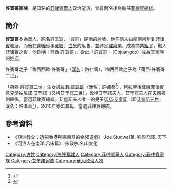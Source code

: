 '''許寰哥家族'''，是知名的[[菲律賓華人|菲律賓華人]]政治望族，曾有兩名後裔擔任[[菲律賓總統|菲律賓總統]]。

==簡介==
'''許寰哥'''本為[[華人|華人]]，原名[[許玉寰|許玉寰]]，「寰哥」是他的[[綽號|綽號]]。他在清末由[[閩南|閩南]][[泉州|泉州]]到[[菲律賓|菲律賓]]發展，而後在[[丹轆省|達轆]]從事[[蔗糖|蔗糖]]、[[白米|白米]]的販售、並跨足[[建築|建築]]業，成為商業[[鉅子|鉅子]]，融入菲律賓之後，他自稱「荷西·許寰哥」，從此「許寰哥」（Cojuangco）成為其[[家族|家族]]的[[姓氏|姓氏]]。

許寰哥之子「梅西西歐·許寰哥」（[[漢名|漢名]]：許仁壽），梅西西歐之子為「荷西·許寰哥二世」。

「荷西·許寰哥二世」生女[[柯拉蓉·艾奎諾|柯拉蓉·許寰哥]]（漢名：許娜桑<ref>{{Cite journal|title=菲律濱總統 許娜桑 絲·亞謹諾|author=許娜桑 絲·亞謹諾|authorlink=柯拉蓉·艾奎諾|journal=商报 复版纪念刊|issue=复版纪念刊|year=1986.12}}</ref>），柯拉蓉後嫁給菲律賓[[意見領袖|意見領袖]][[尼諾·艾奎諾|尼諾·艾奎諾]]（又稱[[艾奎諾二世|艾奎諾二世]]），改稱[[艾奎諾夫人|艾奎諾夫人]]。[[艾奎諾夫人|艾奎諾夫人]]在夫婿被刺殺後，當選菲律賓總統。艾奎諾夫人唯一的兒子[[諾諾·艾奎諾|諾諾·艾奎諾]]（即[[艾奎諾三世|艾奎諾三世]]，漢名：許漸華<ref>{{Cite news|url=https://www.voacantonese.com/a/gl-tk-japan-us-australia-philippines-cooperation-on-maritime-security/3189572.html|title=日美擬與澳、菲商討加強合作巡航|author=歌籃|work=[[美國之音|美國之音粵語網]]|date=2016-02-13|accessdate=2022-05-02|language=zh|archivedate=2022-05-02|archiveurl=https://web.archive.org/web/20220502113150/https://www.voacantonese.com/a/gl-tk-japan-us-australia-philippines-cooperation-on-maritime-security/3189572.html}}</ref>），2010年亦如其母，當選菲律賓總統。

==參考資料==
<references />
*《亞洲教父：透視香港與東南亞的金權遊戲》 Joe Studwel著. 劉盈君譯. 天下
*《河洛人在南洋.呂宋篇》.宋政宗.名山文化

[[Category:许姓|Category:许姓]]
[[Category:海外福建人|Category:海外福建人]]
[[Category:菲律賓華人|Category:菲律賓華人]]
[[Category:菲律賓家族|Category:菲律賓家族]]
[[Category:艾奎諾家族|Category:艾奎諾家族]]
[[Category:華人政治人物|Category:華人政治人物]]